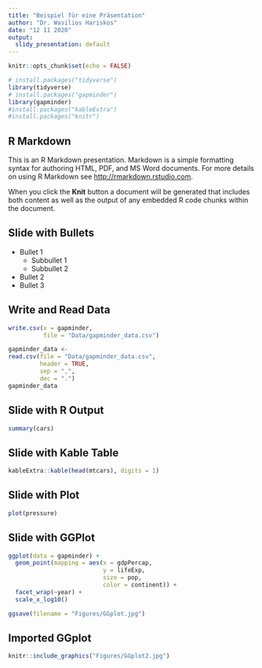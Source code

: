 ```yaml
---
title: "Beispiel für eine Präsentation"
author: "Dr. Wasilios Hariskos"
date: "12 11 2020"
output:
  slidy_presentation: default
---
```


```r
knitr::opts_chunk$set(echo = FALSE)
```

```r
# install.packages("tidyverse")
library(tidyverse) 
# install.packages("gapminder")
library(gapminder)
#install.packages("kableExtra")
#install.packages("knitr")
```


## R Markdown

This is an R Markdown presentation. Markdown is a simple formatting syntax for authoring HTML, PDF, and MS Word documents. For more details on using R Markdown see <http://rmarkdown.rstudio.com>.

When you click the **Knit** button a document will be generated that includes both content as well as the output of any embedded R code chunks within the document.

## Slide with Bullets

- Bullet 1
  - Subbullet 1
  - Subbullet 2
- Bullet 2
- Bullet 3

## Write and Read Data

```r
write.csv(x = gapminder,
          file = "Data/gapminder_data.csv")

gapminder_data <- 
read.csv(file = "Data/gapminder_data.csv", 
         header = TRUE, 
         sep = ",", 
         dec = ".")
gapminder_data
```



## Slide with R Output

```r
summary(cars)
```

## Slide with Kable Table

```r
kableExtra::kable(head(mtcars), digits = 1)
```


## Slide with Plot

```r
plot(pressure)
```

## Slide with GGPlot

```r
ggplot(data = gapminder) +
  geom_point(mapping = aes(x = gdpPercap,
                           y = lifeExp,
                           size = pop,
                           color = continent)) +
  facet_wrap(~year) +
  scale_x_log10() 

ggsave(filename = "Figures/GGplot.jpg")
```

## Imported GGplot


```r
knitr::include_graphics("Figures/GGplot2.jpg")
```

